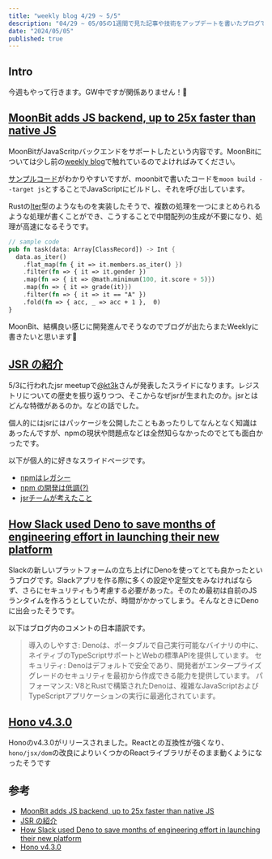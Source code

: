 ```yaml
---
title: "weekly blog 4/29 ~ 5/5"
description: "04/29 ~ 05/05の1週間で見た記事や技術をアップデートを書いたブログです"
date: "2024/05/05"
published: true
---
```


## Intro

今週もやって行きます。GW中ですが関係ありません！🫡

## [MoonBit adds JS backend, up to 25x faster than native JS](https://www.moonbitlang.com/blog/js-support#benchmark-code-execution-speed-exceeds-javascript-by-25-times)

MoonBitがJavaScritpバックエンドをサポートしたという内容です。MoonBitについては少し前の[weekly blog](https://yossy.dev/posts/weekly-0408)で触れているのでよければみてください。

[サンプルコード](https://github.com/moonbit-community/benchmark-202404/tree/master/bench_json5)がわかりやすいですが、moonbitで書いたコードを`moon build --target js`とすることでJavaScriptにビルドし、それを呼び出しています。

Rustの[Iter](https://doc.rust-lang.org/nightly/std/iter/)型のようなものを実装したそうで、複数の処理を一つにまとめられるような処理が書くことができ、こうすることで中間配列の生成が不要になり、処理が高速になるそうです。

```rust
// sample code
pub fn task(data: Array[ClassRecord]) -> Int {
  data.as_iter()
    .flat_map(fn { it => it.members.as_iter() })
    .filter(fn => { it => it.gender })
    .map(fn => { it => @math.minimum(100, it.score + 5)})
    .map(fn => { it => grade(it)})
    .filter(fn => { it => it == "A" })
    .fold(fn => { acc, _ => acc + 1 },  0)
}
```

MoonBit、結構良い感じに開発進んでそうなのでブログが出たらまたWeeklyに書きたいと思います🤗

## [JSR の紹介](https://kt3k.github.io/talk_jsr)

5/3に行われたjsr meetupで[@kt3k](https://twitter.com/kt3k)さんが発表したスライドになります。レジストリについての歴史を振り返りつつ、そこからなぜjsrが生まれたのか。jsrとはどんな特徴があるのか。などの話でした。

個人的にはjsrにはパッケージを公開したこともあったりしてなんとなく知識はあったんですが、npmの現状や問題点などは全然知らなかったのでとても面白かったです。

以下が個人的に好きなスライドページです。

- [npmはレガシー](https://kt3k.github.io/talk_jsr/#7)
- [npm の開発は低調(?)](https://kt3k.github.io/talk_jsr/#8)
- [jsrチームが考えたこと](https://kt3k.github.io/talk_jsr/#12)

## [How Slack used Deno to save months of engineering effort in launching their new platform](https://deno.com/blog/slack-saves-engineering-effort-with-deno)

Slackの新しいプラットフォームの立ち上げにDenoを使ってとても良かったというブログです。Slackアプリを作る際に多くの設定や定型文をみなければならず、さらにセキュリティもう考慮する必要があった。そのため最初は自前のJSランタイムを作ろうとしていたが、時間がかかってしまう。そんなときにDenoに出会ったそうです。

以下はブログ内のコメントの日本語訳です。

> 導入のしやすさ: Denoは、ポータブルで自己実行可能なバイナリの中に、ネイティブのTypeScriptサポートとWebの標準APIを提供しています。
> セキュリティ: Denoはデフォルトで安全であり、開発者がエンタープライズグレードのセキュリティを最初から作成できる能力を提供しています。
> パフォーマンス: V8とRustで構築されたDenoは、複雑なJavaScriptおよびTypeScriptアプリケーションの実行に最適化されています。

## [Hono v4.3.0](https://github.com/honojs/hono/releases/tag/v4.3.0)

Honoのv4.3.0がリリースされました。Reactとの互換性が強くなり、`hono/jsx/dom`の改良によりいくつかのReactライブラリがそのまま動くようになったそうです

## 参考

- [MoonBit adds JS backend, up to 25x faster than native JS](https://www.moonbitlang.com/blog/js-support)
- [JSR の紹介](https://kt3k.github.io/talk_jsr)
- [How Slack used Deno to save months of engineering effort in launching their new platform](https://deno.com/blog/slack-saves-engineering-effort-with-deno)
- [Hono v4.3.0](https://github.com/honojs/hono/releases/tag/v4.3.0)

